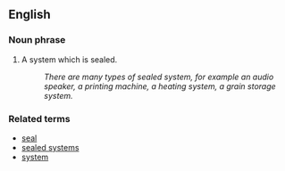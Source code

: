 ==English==

===Noun phrase===
# A system which is sealed.
#: ''There are many types of sealed system, for example an audio speaker, a printing machine, a heating system, a grain storage system.''

===Related terms===
*[[seal]]
*[[sealed systems]]
*[[system]]
